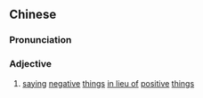 ==Chinese==
{{zh-forms}}

===Pronunciation===
{{zh-pron
|c=hou2 ngap1 m4 ngap1
|cat=a
}}

===Adjective===
{{zh-adj}}

# {{lb|zh|Cantonese}} [[saying]] [[negative]] [[thing]]s [[in lieu of]] [[positive]] [[thing]]s